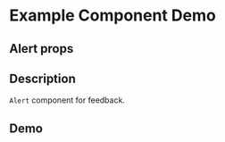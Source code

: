 
<Meta title="Example/Alert" component={Alert} />

# Example Component Demo

## Alert props
<Props of={Alert} />

## Description

`Alert` component for feedback.



## Demo

<Canvas>
  <Story name="Success">
      <Alert 
        message="Success Tips"
        description="Detailed description and advice about successful copywriting."
        type="success"
        showIcon />
  </Story>
  <Story name="Info">
    <Alert
      message="Informational Notes"
      description="Additional description and information about copywriting."
      type="info"
      showIcon
    />
  </Story>
  <Story name="Warning">
    <Alert
      message="Warning"
      description="This is a warning notice about copywriting."
      type="warning"
      showIcon
      closable
    />
  </Story>
    <Story name="Error">
    <Alert
      message="Error"
      description="This is an error message about copywriting."
      type="error"
      showIcon
    />
  </Story>
</Canvas>
